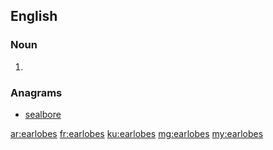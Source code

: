 ==English==

===Noun===
{{head|en|noun plural form}}

# {{plural of|earlobe|lang=en}}

===Anagrams===
* [[sealbore#English|sealbore]]

[[ar:earlobes]]
[[fr:earlobes]]
[[ku:earlobes]]
[[mg:earlobes]]
[[my:earlobes]]